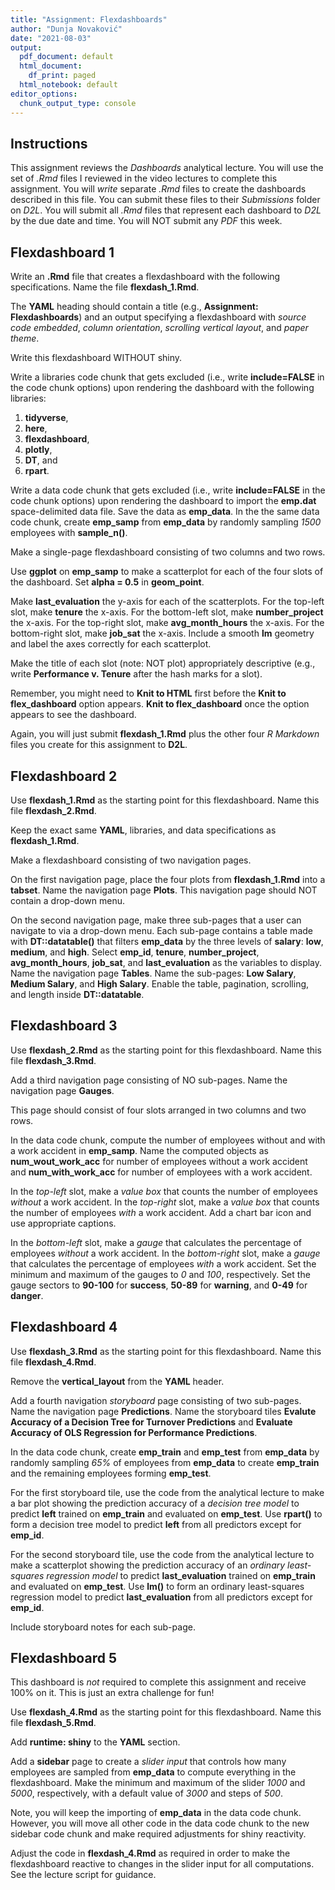 ```yaml
---
title: "Assignment: Flexdashboards"
author: "Dunja Novaković"
date: "2021-08-03"
output:
  pdf_document: default
  html_document:
    df_print: paged
  html_notebook: default
editor_options:
  chunk_output_type: console
---
```


## Instructions

This assignment reviews the *Dashboards* analytical lecture. 
You will use the set of *.Rmd* files I reviewed in the video lectures to complete this assignment. 
You will *write* separate *.Rmd* files to create the dashboards described in this file.
You can submit these files to their *Submissions* folder on *D2L*.
You will submit all *.Rmd* files that represent each dashboard to *D2L* by the due date and time.
You will NOT submit any *PDF* this week.

## Flexdashboard 1

Write an **.Rmd** file that creates a flexdashboard with the following specifications.
Name the file **flexdash_1.Rmd**.

The **YAML** heading should contain a title (e.g., **Assignment: Flexdashboards**) and an output specifying a flexdashboard with *source code embedded*, *column orientation*, *scrolling vertical layout*, and *paper theme*. 

Write this flexdashboard WITHOUT shiny.

Write a libraries code chunk that gets excluded (i.e., write **include=FALSE** in the code chunk options) upon rendering the dashboard with the following libraries:

1. **tidyverse**, 
2. **here**, 
3. **flexdashboard**, 
4. **plotly**, 
5. **DT**, and 
6. **rpart**.

Write a data code chunk that gets excluded (i.e., write **include=FALSE** in the code chunk options) upon rendering the dashboard to import the **emp.dat** space-delimited data file.
Save the data as **emp_data**.
In the the same data code chunk, create **emp_samp** from **emp_data** by randomly sampling *1500* employees with **sample_n()**.


Make a single-page flexdashboard consisting of two columns and two rows.

Use **ggplot** on **emp_samp** to make a scatterplot for each of the four slots of the dashboard.
Set **alpha = 0.5** in **geom_point**.

Make **last_evaluation** the y-axis for each of the scatterplots.
For the top-left slot, make **tenure** the x-axis.
For the bottom-left slot, make **number_project** the x-axis.
For the top-right slot, make **avg_month_hours** the x-axis.
For the bottom-right slot, make **job_sat** the x-axis.
Include a smooth **lm** geometry and label the axes correctly for each scatterplot.

Make the title of each slot (note: NOT plot) appropriately descriptive (e.g., write **Performance v. Tenure** after the hash marks for a slot).

Remember, you might need to **Knit to HTML** first before the **Knit to flex_dashboard** option appears.
**Knit to flex_dashboard** once the option appears to see the dashboard.

Again, you will just submit **flexdash_1.Rmd** plus the other four *R Markdown* files you create for this assignment to **D2L**.

## Flexdashboard 2

Use **flexdash_1.Rmd** as the starting point for this flexdashboard.
Name this file **flexdash_2.Rmd**.

Keep the exact same **YAML**, libraries, and data specifications as **flexdash_1.Rmd**. 

Make a flexdashboard consisting of two navigation pages.

On the first navigation page, place the four plots from **flexdash_1.Rmd** into a **tabset**.
Name the navigation page **Plots**.
This navigation page should NOT contain a drop-down menu.

On the second navigation page, make three sub-pages that a user can navigate to via a drop-down menu.
Each sub-page contains a table made with **DT::datatable()** that filters **emp_data** by the three levels of **salary**: **low**, **medium**, and **high**.
Select **emp_id**, **tenure**, **number_project**, **avg_month_hours**, **job_sat**, and **last_evaluation** as the variables to display.
Name the navigation page **Tables**.
Name the sub-pages: **Low Salary**, **Medium Salary**, and **High Salary**.
Enable the table, pagination, scrolling, and length inside **DT::datatable**.

## Flexdashboard 3

Use **flexdash_2.Rmd** as the starting point for this flexdashboard.
Name this file **flexdash_3.Rmd**.

Add a third navigation page consisting of NO sub-pages.
Name the navigation page **Gauges**.

This page should consist of four slots arranged in two columns and two rows.

In the data code chunk, compute the number of employees without and with a work accident in **emp_samp**.
Name the computed objects as **num_wout_work_acc** for number of employees without a work accident and **num_with_work_acc** for number of employees with a work accident.

In the *top-left* slot, make a *value box* that counts the number of employees *without* a work accident.
In the *top-right* slot, make a *value box* that counts the number of employees *with* a work accident.
Add a chart bar icon and use appropriate captions.

In the *bottom-left* slot, make a *gauge* that calculates the percentage of employees *without* a work accident.
In the *bottom-right* slot, make a *gauge* that calculates the percentage of employees *with* a work accident.
Set the minimum and maximum of the gauges to *0* and *100*, respectively.
Set the gauge sectors to **90-100** for **success**, **50-89** for **warning**, and **0-49** for **danger**.

## Flexdashboard 4

Use **flexdash_3.Rmd** as the starting point for this flexdashboard.
Name this file **flexdash_4.Rmd**.

Remove the **vertical_layout** from the **YAML** header.

Add a fourth navigation *storyboard* page consisting of two sub-pages.
Name the navigation page **Predictions**.
Name the storyboard tiles **Evalute Accuracy of a Decision Tree for Turnover Predictions** and **Evaluate Accuracy of OLS Regression for Performance Predictions**.

In the data code chunk, create **emp_train** and **emp_test** from **emp_data** by randomly sampling *65%* of employees from **emp_data** to create **emp_train** and the remaining employees forming **emp_test**.

For the first storyboard tile, use the code from the analytical lecture to make a bar plot showing the prediction accuracy of a *decision tree model* to predict **left** trained on **emp_train** and evaluated on **emp_test**.
Use **rpart()** to form a decision tree model to predict **left** from all predictors except for **emp_id**.

For the second storyboard tile, use the code from the analytical lecture to make a scatterplot showing the prediction accuracy of an *ordinary least-squares regression model* to predict **last_evaluation** trained on **emp_train** and evaluated on **emp_test**.
Use **lm()** to form an ordinary least-squares regression model to predict **last_evaluation** from all predictors except for **emp_id**.

Include storyboard notes for each sub-page.

## Flexdashboard 5

This dashboard is *not* required to complete this assignment and receive 100% on it.
This is just an extra challenge for fun!

Use **flexdash_4.Rmd** as the starting point for this flexdashboard.
Name this file **flexdash_5.Rmd**.

Add **runtime: shiny** to the **YAML** section.

Add a **sidebar** page to create a *slider input* that controls how many employees are sampled from **emp_data** to compute everything in the flexdashboard.
Make the minimum and maximum of the slider *1000* and *5000*, respectively, with a default value of *3000* and steps of *500*.

Note, you will keep the importing of **emp_data** in the data code chunk.
However, you will move all other code in the data code chunk to the new sidebar code chunk and make required adjustments for shiny reactivity.

Adjust the code in **flexdash_4.Rmd** as required in order to make the flexdashboard reactive to changes in the slider input for all computations.
See the lecture script for guidance.
